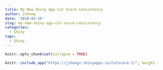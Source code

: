 ```yaml
---
title: My New Shiny App Cut Score Consistency
author: Jihong
date: '2018-03-10'
slug: my-new-shiny-app-cut-score-consistency
categories:
  - Shiny
tags:
  - Shiny
---
```



<!-- <iframe src="https://jihongz.shinyapps.io/Cutscore-1/" frameborder=“0” allowfullscreen=“allowfullscreen”></iframe> -->

```r
knitr::opts_chunk$set(collapse = TRUE)
```


```r
knitr::include_app("https://jihongz.shinyapps.io/Cutscore-1/", height = 1200) 
```
 